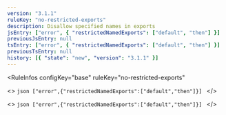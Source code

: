 ```yaml
---
version: "3.1.1"
ruleKey: "no-restricted-exports"
description: Disallow specified names in exports
jsEntry: ["error", { "restrictedNamedExports": ["default", "then"] }]
previousJsEntry: null
tsEntry: ["error", { "restrictedNamedExports": ["default", "then"] }]
previousTsEntry: null
history: [{ "state": "new", "version": "3.1.1" }]
---
```


<RuleInfos 
  configKey="base" 
  ruleKey="no-restricted-exports" 
>
  <>
    ```json
    ["error",{"restrictedNamedExports":["default","then"]}]
    ```
  </>

  <>
    ```json
    ["error",{"restrictedNamedExports":["default","then"]}]
    ```
  </>
</RuleInfos>
